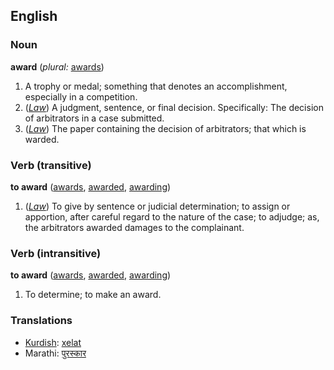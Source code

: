 ==English==

===Noun===
'''award'''  (''plural:'' [[awards]])
#A trophy or medal; something that denotes an accomplishment, especially in a competition.
#(''[[Law]]'')  A judgment, sentence, or final decision. Specifically: The decision of arbitrators in a case submitted.
#(''[[Law]]'')  The paper containing the decision of arbitrators; that which is warded.

===Verb (transitive)===
'''to award'''  ([[awards]], [[awarded]], [[awarding]])
# (''[[Law]]'') To give by sentence or judicial determination; to assign or apportion, after careful regard to the nature of the case; to adjudge; as, the arbitrators awarded damages to the complainant.

===Verb (intransitive)===
'''to award'''  ([[awards]], [[awarded]], [[awarding]])
# To determine; to make an award.

===Translations===
*[[Kurdish]]: [[xelat]]
* Marathi: [[पुरस्कार]]